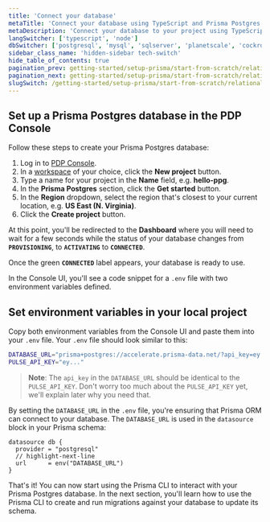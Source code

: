```yaml
---
title: 'Connect your database'
metaTitle: 'Connect your database using TypeScript and Prisma Postgres'
metaDescription: 'Connect your database to your project using TypeScript and Prisma Postgres'
langSwitcher: ['typescript', 'node']
dbSwitcher: ['postgresql', 'mysql', 'sqlserver', 'planetscale', 'cockroachdb', 'prismaPostgres']
sidebar_class_name: 'hidden-sidebar tech-switch'
hide_table_of_contents: true
pagination_prev: getting-started/setup-prisma/start-from-scratch/relational-databases-typescript-prismaPostgres
pagination_next: getting-started/setup-prisma/start-from-scratch/relational-databases/using-prisma-migrate-typescript-prismaPostgres
slugSwitch: /getting-started/setup-prisma/start-from-scratch/relational-databases/connect-your-database-
---
```


## Set up a Prisma Postgres database in the PDP Console

Follow these steps to create your Prisma Postgres database:

1. Log in to [PDP Console](https://console.prisma.io/).
1. In a [workspace](/platform/about#workspace) of your choice, click the **New project** button.
1. Type a name for your project in the **Name** field, e.g. **hello-ppg**.
1. In the **Prisma Postgres** section, click the **Get started** button.
1. In the **Region** dropdown, select the region that's closest to your current location, e.g. **US East (N. Virginia)**.
1. Click the **Create project** button.

At this point, you'll be redirected to the **Dashboard** where you will need to wait for a few seconds while the status of your database changes from **`PROVISIONING`**, to **`ACTIVATING`** to **`CONNECTED`**.

Once the green **`CONNECTED`** label appears, your database is ready to use.

In the Console UI, you'll see a code snippet for a `.env` file with two environment variables defined.

## Set environment variables in your local project

Copy both environment variables from the Console UI and paste them into your `.env` file. Your `.env` file should look similar to this:

```bash file=.env no-copy
DATABASE_URL="prisma+postgres://accelerate.prisma-data.net/?api_key=ey..."
PULSE_API_KEY="ey..."
```

> **Note**: The `api_key` in the `DATABASE_URL` should be identical to the `PULSE_API_KEY`. Don't worry too much about the `PULSE_API_KEY` yet, we'll explain later why you need that.

By setting the  `DATABASE_URL` in the `.env` file, you're ensuring that Prisma ORM can connect to your database. The `DATABASE_URL` is used in the `datasource` block in your Prisma schema:

```prisma file=prisma/schema.prisma
datasource db {
  provider = "postgresql"
  // highlight-next-line
  url      = env("DATABASE_URL")
}
```

That's it! You can now start using the Prisma CLI to interact with your Prisma Postgres database. In the next section, you'll learn how to use the Prisma CLI to create and run migrations against your database to update its schema.